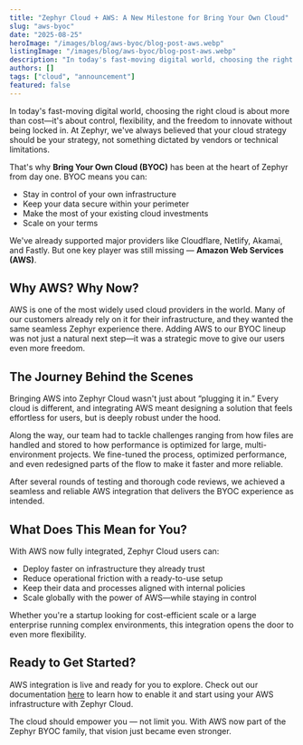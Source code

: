 ```yaml
---
title: "Zephyr Cloud + AWS: A New Milestone for Bring Your Own Cloud"
slug: "aws-byoc"
date: "2025-08-25"
heroImage: "/images/blog/aws-byoc/blog-post-aws.webp"
listingImage: "/images/blog/aws-byoc/blog-post-aws.webp"
description: "In today's fast-moving digital world, choosing the right cloud is about more than cost—it's about control, flexibility, and the freedom to innovate without being locked in. At Zephyr, we've always believed that your cloud strategy should be your strategy, not something dictated by vendors or technical limitations."
authors: []
tags: ["cloud", "announcement"]
featured: false
---
```


In today's fast-moving digital world, choosing the right cloud is about more than cost—it's about control, flexibility, and the freedom to innovate without being locked in. At Zephyr, we've always believed that your cloud strategy should be your strategy, not something dictated by vendors or technical limitations.

That's why **Bring Your Own Cloud (BYOC)** has been at the heart of Zephyr from day one. BYOC means you can:
- Stay in control of your own infrastructure
- Keep your data secure within your perimeter
- Make the most of your existing cloud investments
- Scale on your terms

We've already supported major providers like Cloudflare, Netlify, Akamai, and Fastly. But one key player was still missing — **Amazon Web Services (AWS)**.

## Why AWS? Why Now?

AWS is one of the most widely used cloud providers in the world. Many of our customers already rely on it for their infrastructure, and they wanted the same seamless Zephyr experience there. Adding AWS to our BYOC lineup was not just a natural next step—it was a strategic move to give our users even more freedom.

## The Journey Behind the Scenes

Bringing AWS into Zephyr Cloud wasn't just about “plugging it in.” Every cloud is different, and integrating AWS meant designing a solution that feels effortless for users, but is deeply robust under the hood.

Along the way, our team had to tackle challenges ranging from how files are handled and stored to how performance is optimized for large, multi-environment projects. We fine-tuned the process, optimized performance, and even redesigned parts of the flow to make it faster and more reliable.

After several rounds of testing and thorough code reviews, we achieved a seamless and reliable AWS integration that delivers the BYOC experience as intended.

## What Does This Mean for You?

With AWS now fully integrated, Zephyr Cloud users can:
- Deploy faster on infrastructure they already trust
- Reduce operational friction with a ready-to-use setup
- Keep their data and processes aligned with internal policies
- Scale globally with the power of AWS—while staying in control

Whether you're a startup looking for cost-efficient scale or a large enterprise running complex environments, this integration opens the door to even more flexibility.

## Ready to Get Started?

AWS integration is live and ready for you to explore. Check out our documentation [here](https://docs.zephyr-cloud.io/cloud/aws) to learn how to enable it and start using your AWS infrastructure with Zephyr Cloud.

The cloud should empower you — not limit you. With AWS now part of the Zephyr BYOC family, that vision just became even stronger.
